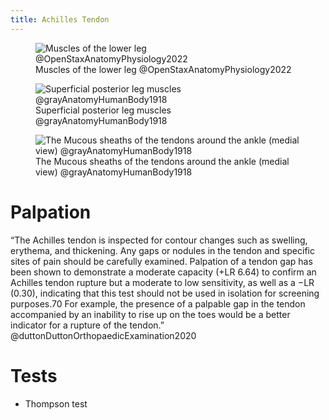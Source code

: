 ```yaml
---
title: Achilles Tendon
---
```


![Muscles of the lower leg @OpenStaxAnatomyPhysiology2022](/The Archive/Images/OpenStax Anatomy and Physiology 2e/fig11.32 Muscles of the Lower Leg.jpeg){#fig-openstax-fig11.32}

:::{layout-ncol="3"}
![Superficial posterior leg muscles @grayAnatomyHumanBody1918](/The Archive/Images/Gray anatomy 1918 images/Myology/image438 Muscles of the back of the leg. Superficial layer.gif){#fig-gray1918-image438}

![The Mucous sheaths of the tendons around the ankle (medial view) @grayAnatomyHumanBody1918](/The Archive/Images/Gray anatomy 1918 images/Myology/image442 The mucous sheaths of the tendons around the ankle. Medial aspect.gif)
:::


# Palpation

"The Achilles tendon is inspected for contour changes such as swelling, erythema, and thickening. Any gaps or nodules in the tendon and specific sites of pain should be carefully examined. Palpation of a tendon gap has been shown to demonstrate a moderate capacity (+LR 6.64) to confirm an Achilles tendon rupture but a moderate to low sensitivity, as well as a −LR (0.30), indicating that this test should not be used in isolation for screening purposes.70 For example, the presence of a palpable gap in the tendon accompanied by an inability to rise up on the toes would be a better indicator for a rupture of the tendon." @duttonDuttonOrthopaedicExamination2020 

# Tests

- Thompson test
